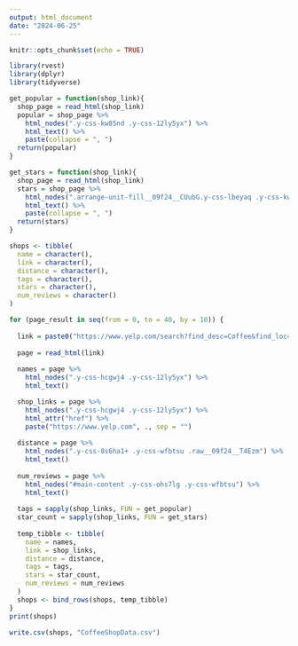 ---
output: html_document
date: "2024-06-25"
---

```{r setup, include=FALSE}
knitr::opts_chunk$set(echo = TRUE)
```

```{r echo = FALSE}
library(rvest)
library(dplyr)
library(tidyverse)
```

```{r}

get_popular = function(shop_link){
  shop_page = read_html(shop_link)
  popular = shop_page %>%
    html_nodes(".y-css-kw85nd .y-css-12ly5yx") %>%
    html_text() %>%
    paste(collapse = ", ")
  return(popular)
}

get_stars = function(shop_link){
  shop_page = read_html(shop_link)
  stars = shop_page %>%
    html_nodes(".arrange-unit-fill__09f24__CUubG.y-css-lbeyaq .y-css-kw85nd") %>%
    html_text() %>%
    paste(collapse = ", ")
  return(stars)
}

shops <- tibble(
  name = character(),
  link = character(),
  distance = character(),
  tags = character(),
  stars = character(),
  num_reviews = character()
)

for (page_result in seq(from = 0, to = 40, by = 10)) {
  
  link = paste0("https://www.yelp.com/search?find_desc=Coffee&find_loc=110+Inner+Campus+Drive%2C+Austin%2C+TX+78705&start=", page_result)
  
  page = read_html(link)
  
  names = page %>%
    html_nodes(".y-css-hcgwj4 .y-css-12ly5yx") %>%
    html_text()

  shop_links = page %>%
    html_nodes(".y-css-hcgwj4 .y-css-12ly5yx") %>%
    html_attr("href") %>%
    paste("https://www.yelp.com", ., sep = "")
  
  distance = page %>%
    html_nodes(".y-css-8s6ha1+ .y-css-wfbtsu .raw__09f24__T4Ezm") %>%
    html_text()
  
  num_reviews = page %>%
    html_nodes("#main-content .y-css-ohs7lg .y-css-wfbtsu") %>%
    html_text()
  
  tags = sapply(shop_links, FUN = get_popular)
  star_count = sapply(shop_links, FUN = get_stars)
  
  temp_tibble <- tibble(
    name = names,
    link = shop_links,
    distance = distance,
    tags = tags,
    stars = star_count,
    num_reviews = num_reviews
  )
  shops <- bind_rows(shops, temp_tibble)
}
print(shops)


```

```{r}
write.csv(shops, "CoffeeShopData.csv")
```
